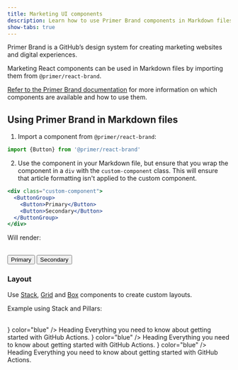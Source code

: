 ```yaml
---
title: Marketing UI components
description: Learn how to use Primer Brand components in Markdown files.
show-tabs: true
---
```



Primer Brand is a GitHub’s design system for creating marketing websites and digital experiences.

Marketing React components can be used in Markdown files by importing them from `@primer/react-brand`.

[Refer to the Primer Brand documentation](https://primer.style/brand) for more information on which components are available and how to use them.

## Using Primer Brand in Markdown files

1. Import a component from `@primer/react-brand`:

```js
import {Button} from '@primer/react-brand'
```

2. Use the component in your Markdown file, but ensure that you wrap the component in a `div` with the `custom-component` class. This will ensure that article formatting isn't applied to the custom component.

```jsx
<div class="custom-component">
  <ButtonGroup>
    <Button>Primary</Button>
    <Button>Secondary</Button>
  </ButtonGroup>
</div>
```

Will render:

<br />

<div class="custom-component">
  <ButtonGroup>
    <Button>Primary</Button>
    <Button>Secondary</Button>
  </ButtonGroup>
</div>

### Layout

Use [Stack](https://primer.style/brand/components/Stack), [Grid](https://primer.style/brand/components/Grid) and [Box](https://primer.style/brand/components/Box) components to create custom layouts.

Example using Stack and Pillars:

<br />

<div className="custom-component">
  <Stack direction="horizontal" alignItems="center" justifyContent="center" gap="spacious" padding="none">
    <Pillar>
      <Pillar.Icon icon={<CopilotIcon />} color="blue" />
      <Pillar.Heading>Heading</Pillar.Heading>
      <Pillar.Description>Everything you need to know about getting started with GitHub Actions.</Pillar.Description>
    </Pillar>
    <Pillar>
      <Pillar.Icon icon={<RocketIcon />} color="blue" />
      <Pillar.Heading>Heading</Pillar.Heading>
      <Pillar.Description>Everything you need to know about getting started with GitHub Actions.</Pillar.Description>
    </Pillar>
    <Pillar>
      <Pillar.Icon icon={<GitBranchIcon />} color="blue" />
      <Pillar.Heading>Heading</Pillar.Heading>
      <Pillar.Description>Everything you need to know about getting started with GitHub Actions.</Pillar.Description>
    </Pillar>
  </Stack>
</div>
